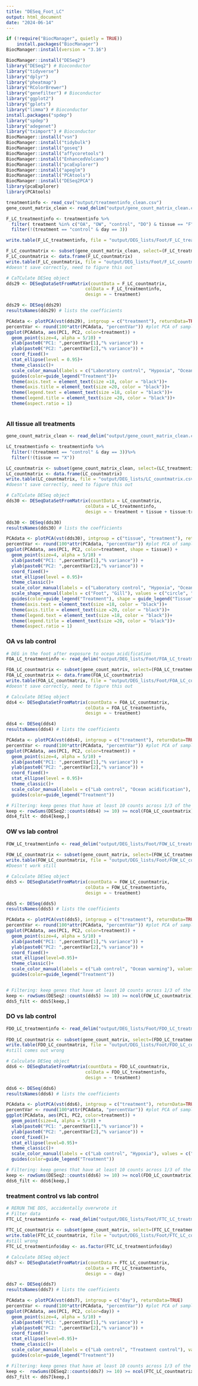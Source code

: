 ```yaml
---
title: "DESeq_Foot_LC"
output: html_document
date: "2024-06-14"
---
```

```r
if (!require("BiocManager", quietly = TRUE))
    install.packages("BiocManager")
BiocManager::install(version = "3.16")

BiocManager::install("DESeq2")
library("DESeq2") # Bioconductor
library("tidyverse")
library("dplyr")
library("pheatmap")
library("RColorBrewer")
library("genefilter") # Bioconductor
library("ggplot2")
library("gplots")
library("limma") # Bioconductor
install.packages("spdep")
library("spdep") 
library("adegenet")
library("tximport") # Bioconductor
BiocManager::install("vsn")
BiocManager::install("tidybulk")
BiocManager::install("goseq")
BiocManager::install("affycoretools")
BiocManager::install("EnhancedVolcano")
BiocManager::install("pcaExplorer")
BiocManager::install("apeglm")
BiocManager::install("PCAtools")
BiocManager::install("DESeq2PCA")
library(pcaExplorer)
library(PCAtools)
```
```r
treatmentinfo <- read_csv("output/treatmentinfo_clean.csv")
gene_count_matrix_clean <- read_delim("output/gene_count_matrix_clean.csv", delim = ",")

F_LC_treatmentinfo <- treatmentinfo %>%
  filter( treatment %in% c("OA", "OW", "control", "DO") & tissue == "F") %>%
  filter(!(treatment == "control" & day == 3))

write.table(F_LC_treatmentinfo, file = "output/DEG_lists/Foot/F_LC_treatmentinfo.csv", row.names = FALSE)

F_LC_countmatrix <- subset(gene_count_matrix_clean, select=(F_LC_treatmentinfo$sample.1))
F_LC_countmatrix <- data.frame(F_LC_countmatrix)
write.table(F_LC_countmatrix, file = "output/DEG_lists/Foot/F_LC_countmatrix.csv")
#doesn't save correctly, need to figure this out

# CaTCulate DESeq object
dds29 <- DESeqDataSetFromMatrix(countData = F_LC_countmatrix,
                              colData = F_LC_treatmentinfo,
                              design = ~ treatment)

dds29 <- DESeq(dds29)
resultsNames(dds29) # lists the coefficients

PCAdata <- plotPCA(vst(dds29), intgroup = c("treatment"), returnData=TRUE)
percentVar <- round(100*attr(PCAdata, "percentVar")) #plot PCA of samples with all data
ggplot(PCAdata, aes(PC1, PC2, color=treatment)) + 
  geom_point(size=4, alpha = 5/10) +
  xlab(paste0("PC1: ",percentVar[1],"% variance")) +
  ylab(paste0("PC2: ",percentVar[2],"% variance")) + 
  coord_fixed()+
  stat_ellipse(level = 0.95)+
  theme_classic()+
  scale_color_manual(labels = c("Laboratory control", "Hypoxia", "Ocean acidification", "Ocean warming"), values = c("blue", "green", "red", "orange"))+
  guides(color=guide_legend("Treatment"))+
  theme(axis.text = element_text(size =18, color = "black"))+
  theme(axis.title = element_text(size =20, color = "black"))+
  theme(legend.text = element_text(size =18, color = "black"))+
  theme(legend.title = element_text(size =20, color = "black"))+
  theme(aspect.ratio = 1)



```
### All tissue all treatments
```r
gene_count_matrix_clean <- read_delim("output/gene_count_matrix_clean.csv", delim = ",")

LC_treatmentinfo <- treatmentinfo %>%
  filter(!(treatment == "control" & day == 3))%>%
  filter(!(tissue == "X"))

LC_countmatrix <- subset(gene_count_matrix_clean, select=(LC_treatmentinfo$sample.1))
LC_countmatrix <- data.frame(LC_countmatrix)
write.table(LC_countmatrix, file = "output/DEG_lists/LC_countmatrix.csv")
#doesn't save correctly, need to figure this out

# CaTCulate DESeq object
dds30 <- DESeqDataSetFromMatrix(countData = LC_countmatrix,
                              colData = LC_treatmentinfo,
                              design = ~ treatment + tissue + tissue:treatment)

dds30 <- DESeq(dds30)
resultsNames(dds30) # lists the coefficients

PCAdata <- plotPCA(vst(dds30), intgroup = c("tissue", "treatment"), returnData=TRUE)
percentVar <- round(100*attr(PCAdata, "percentVar")) #plot PCA of samples with all data
ggplot(PCAdata, aes(PC1, PC2, color=treatment, shape = tissue)) + 
  geom_point(size=4, alpha = 5/10) +
  xlab(paste0("PC1: ",percentVar[1],"% variance")) +
  ylab(paste0("PC2: ",percentVar[2],"% variance")) + 
  coord_fixed()+
  stat_ellipse(level = 0.95)+
  theme_classic()+
  scale_color_manual(labels = c("Laboratory control", "Hypoxia", "Ocean acidification", "Ocean warming"), values = c("blue", "green", "red", "orange"))+
  scale_shape_manual(labels = c("Foot", "Gill"), values = c("circle", "triangle"))+
  guides(color=guide_legend("Treatment"), shape = guide_legend("Tissue"))+
  theme(axis.text = element_text(size =18, color = "black"))+
  theme(axis.title = element_text(size =20, color = "black"))+
  theme(legend.text = element_text(size =18, color = "black"))+
  theme(legend.title = element_text(size =20, color = "black"))+
  theme(aspect.ratio = 1)

```

### OA vs lab control
```r
# DEG in the foot after exposure to ocean acidification
FOA_LC_treatmentinfo <- read_delim("output/DEG_lists/Foot/FOA_LC_treatmentinfo.csv", delim = " ")

FOA_LC_countmatrix <- subset(gene_count_matrix, select=(FOA_LC_treatmentinfo$sample.1))
FOA_LC_countmatrix <- data.frame(FOA_LC_countmatrix)
write.table(FOA_LC_countmatrix, file = "output/DEG_lists/Foot/FOA_LC_countmatrix.csv")
#doesn't save correctly, need to figure this out

# Calculate DESeq object
dds4 <- DESeqDataSetFromMatrix(countData = FOA_LC_countmatrix,
                              colData = FOA_LC_treatmentinfo,
                              design = ~ treatment)

dds4 <- DESeq(dds4)
resultsNames(dds4) # lists the coefficients

PCAdata <- plotPCA(vst(dds4), intgroup = c("treatment"), returnData=TRUE)
percentVar <- round(100*attr(PCAdata, "percentVar")) #plot PCA of samples with all data
ggplot(PCAdata, aes(PC1, PC2, color=treatment)) + 
  geom_point(size=4, alpha = 5/10) +
  xlab(paste0("PC1: ",percentVar[1],"% variance")) +
  ylab(paste0("PC2: ",percentVar[2],"% variance")) + 
  coord_fixed()+
  stat_ellipse(level = 0.95)+
  theme_classic()+
  scale_color_manual(labels = c("Lab control", "Ocean acidification"), values = c("blue", "red"))+
  guides(color=guide_legend("Treatment"))

# Filtering: keep genes that have at least 10 counts across 1/3 of the samples - https://support.bioconductor.org/p/110307/
keep <- rowSums(DESeq2::counts(dds4) >= 10) >= ncol(FOA_LC_countmatrix)/3
dds4_filt <- dds4[keep,]

```

### OW vs lab control
```r

FOW_LC_treatmentinfo <- read_delim("output/DEG_lists/Foot/FOW_LC_treatmentinfo.csv", delim = " ")
                                                                                                      
FOW_LC_countmatrix <- subset(gene_count_matrix, select=(FOW_LC_treatmentinfo$sample.1))
write.table(FOW_LC_countmatrix, file = "output/DEG_lists/Foot/FOW_LC_countmatrix.csv")
#Doesn't work still

# Calculate DESeq object
dds5 <- DESeqDataSetFromMatrix(countData = FOW_LC_countmatrix,
                              colData = FOW_LC_treatmentinfo,
                              design = ~ treatment)

dds5 <- DESeq(dds5)
resultsNames(dds5) # lists the coefficients

PCAdata <- plotPCA(vst(dds5), intgroup = c("treatment"), returnData=TRUE)
percentVar <- round(100*attr(PCAdata, "percentVar")) #plot PCA of samples with all data
ggplot(PCAdata, aes(PC1, PC2, color=treatment)) + 
  geom_point(size=4, alpha = 5/10) +
  xlab(paste0("PC1: ",percentVar[1],"% variance")) +
  ylab(paste0("PC2: ",percentVar[2],"% variance")) + 
  coord_fixed()+
  stat_ellipse(level=0.95)+
  theme_classic()+
  scale_color_manual(labels = c("Lab control", "Ocean warming"), values = c("blue", "orange"))+
  guides(color=guide_legend("Treatment"))


# Filtering: keep genes that have at least 10 counts across 1/3 of the samples - https://support.bioconductor.org/p/110307/
keep <- rowSums(DESeq2::counts(dds5) >= 10) >= ncol(FOW_LC_countmatrix)/3
dds5_filt <- dds5[keep,]

```

### DO vs lab control
```r
FDO_LC_treatmentinfo <- read_delim("output/DEG_lists/Foot/FDO_LC_treatmentinfo.csv", delim = " ")
                                                                                                      
FDO_LC_countmatrix <- subset(gene_count_matrix, select=(FDO_LC_treatmentinfo$sample.1))
write.table(FDO_LC_countmatrix, file = "output/DEG_lists/Foot/FDO_LC_countmatrix.csv")
#still comes out wrong

# Calculate DESeq object
dds6 <- DESeqDataSetFromMatrix(countData = FDO_LC_countmatrix,
                              colData = FDO_LC_treatmentinfo,
                              design = ~ treatment)

dds6 <- DESeq(dds6)
resultsNames(dds6) # lists the coefficients

PCAdata <- plotPCA(vst(dds6), intgroup = c("treatment"), returnData=TRUE)
percentVar <- round(100*attr(PCAdata, "percentVar")) #plot PCA of samples with all data
ggplot(PCAdata, aes(PC1, PC2, color=treatment)) + 
  geom_point(size=4, alpha = 5/10) +
  xlab(paste0("PC1: ",percentVar[1],"% variance")) +
  ylab(paste0("PC2: ",percentVar[2],"% variance")) + 
  coord_fixed()+
  stat_ellipse(level=0.95)+
  theme_classic()+
  scale_color_manual(labels = c("Lab control", "Hypoxia"), values = c("blue", "green"))+
  guides(color=guide_legend("Treatment"))

# Filtering: keep genes that have at least 10 counts across 1/3 of the samples - https://support.bioconductor.org/p/110307/
keep <- rowSums(DESeq2::counts(dds6) >= 10) >= ncol(FDO_LC_countmatrix)/3
dds6_filt <- dds6[keep,]

```


### treatment control vs lab control
```r
# RERUN THE DDS, accidentally overwrote it 
# Filter data
FTC_LC_treatmentinfo <- read_delim("output/DEG_lists/Foot/FTC_LC_treatmentinfo.csv", delim = " ")
                                                                                 
FTC_LC_countmatrix <- subset(gene_count_matrix, select=(FTC_LC_treatmentinfo$sample.1))
write.table(FTC_LC_countmatrix, file = "output/DEG_lists/Foot/FTC_LC_countmatrix.csv")    
#still wrong
FTC_LC_treatmentinfo$day <- as.factor(FTC_LC_treatmentinfo$day)

# Calculate DESeq object
dds7 <- DESeqDataSetFromMatrix(countData = FTC_LC_countmatrix,
                              colData = FTC_LC_treatmentinfo,
                              design = ~ day)

dds7 <- DESeq(dds7)
resultsNames(dds7) # lists the coefficients

PCAdata <- plotPCA(vst(dds7), intgroup = c("day"), returnData=TRUE)
percentVar <- round(100*attr(PCAdata, "percentVar")) #plot PCA of samples with all data
ggplot(PCAdata, aes(PC1, PC2, color=day)) + 
  geom_point(size=4, alpha = 5/10) +
  xlab(paste0("PC1: ",percentVar[1],"% variance")) +
  ylab(paste0("PC2: ",percentVar[2],"% variance")) + 
  coord_fixed()+
  stat_ellipse(level=0.95)+
  theme_classic()+
  scale_color_manual(labels = c("Lab control", "Treatment control"), values = c("blue", "purple"))+
  guides(color=guide_legend("Treatment"))

# Filtering: keep genes that have at least 10 counts across 1/3 of the samples - https://support.bioconductor.org/p/110307/
keep <-  rowSums(DESeq2::counts(dds7) >= 10) >= ncol(FTC_LC_countmatrix)/3
dds7_filt <- dds7[keep,]

```
